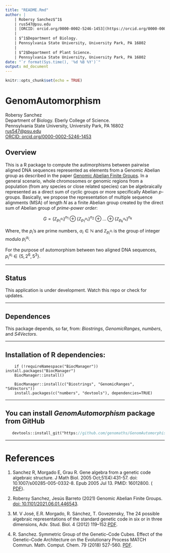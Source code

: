 ```yaml
---
title: "README.Rmd"
author: |
    | Robersy Sanchez$^1$
    | rus547@psu.edu
    | [ORCID: orcid.org/0000-0002-5246-1453](https://orcid.org/0000-0002-5246-1453)  
    |
    | $^1$Department of Biology.
    | Pennsylvania State University, University Park, PA 16802
    |
    | $^2$Department of Plant Science.
    | Pennsylvania State University, University Park, PA 16802
date: "`r format(Sys.time(), '%d %B %Y')`"
output: md_document
---
```


```r
knitr::opts_chunk$set(echo = TRUE)
```

# GenomAutomorphism

Robersy Sanchez  
Department of Biology. Eberly College of Science.  
Pennsylvania State University, University Park, PA 16802  
<rus547@psu.edu>  
[ORCID:
orcid.org/0000-0002-5246-1453](https://orcid.org/0000-0002-5246-1453)

## Overview
This is a R package to compute the autimorphisms between pairwise aligned DNA
sequences represented as elements from a Genomic Abelian group as described in
the paper [Genomic Abelian Finite
Groups](https://www.biorxiv.org/content/10.1101/2021.06.01.446543v2). In a
general scenario, whole chromosomes or genomic regions from a population 
(from any species or close related species) can be algebraically
represented as a direct sum of cyclic groups or more specifically
Abelian *p*-groups. Basically, we propose the representation of multiple sequence
alignments (MSA) of length _N_ as a finite Abelian group created by the direct
sum of Abelian group of _prime-power order_:

$$
\quad G = (\mathbb{Z}_{p^{\alpha_{1}}_1})^{n_1} \oplus (\mathbb{Z}_{p^{\alpha_{2}}_1})^{n_2} \oplus \dots \oplus (\mathbb{Z}_{p^{\alpha_{k}}_k})^{n_k} 
$$

Where, the $p_i$'s are prime numbers, $\alpha_i \in \mathbb{N}$ and 
$\mathbb{Z}_{p^{\alpha_{i}}_i}$ is the group of integer modulo 
$p^{\alpha_{i}}_i$. 

For the purpose of automorphism between two aligned DNA sequences, 
$p^{\alpha_{i}}_i \in \{5, 2^6, 5^3 \}$.

------------

## Status

This application is under development. Watch this repo or check for updates.

------------

## Dependences

This package depends, so far, from: _Biostrings_, _GenomicRanges_, 
_numbers_, and _S4Vectors_.

------------

## Installation of R dependencies:

```install
    if (!requireNamespace("BiocManager")) install.packages("BiocManager")
    BiocManager::install()
    
    BiocManager::install(c("Biostrings", "GenomicRanges", "S4Vectors"))
    install.packages(c("numbers", "devtools"), dependencies=TRUE)
```

------------

## You can install _*GenomAutomorphism*_ package from GitHub

```install.p
   devtools::install_git("https://github.com/genomaths/GenomAutomorphism.git")

```

------------

# References
 1. Sanchez R, Morgado E, Grau R. Gene algebra from a genetic code
 algebraic structure. J Math Biol. 2005 Oct;51(4):431-57.
 doi: 10.1007/s00285-005-0332-8. Epub 2005 Jul 13. PMID: 16012800. (
 [PDF](https://arxiv.org/pdf/q-bio/0412033.pdf)).
 
 2. Robersy Sanchez, Jesús Barreto (2021) Genomic Abelian Finite
  Groups.
 [doi: 10.1101/2021.06.01.446543](https://doi.org/10.1101/2021.06.01.446543).
 
 3. M. V José, E.R. Morgado, R. Sánchez, T. Govezensky, The 24 possible
 algebraic representations of the standard genetic code in six or in three
 dimensions, Adv. Stud. Biol. 4 (2012) 119–152.[PDF](https://is.gd/na9eap).
 
 4. R. Sanchez. Symmetric Group of the Genetic–Code Cubes. Effect of the
 Genetic–Code Architecture on the Evolutionary Process MATCH Commun. Math.
 Comput. Chem. 79 (2018) 527-560. [PDF](https://bit.ly/2Z9mjM7).



